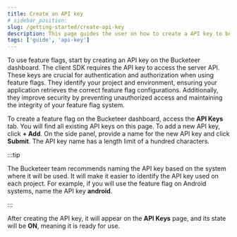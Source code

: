 ```yaml
---
title: Create an API key
# sidebar_position:
slug: /getting-started/create-api-key
description: This page guides the user on how to create a API key to be used with a feature flag.
tags: ['guide', 'api-key']
---
```



To use feature flags, start by creating an API key on the Bucketeer dashboard. The client SDK requires the API key to access the server API. These keys are crucial for authentication and authorization when using feature flags. They identify your project and environment, ensuring your application retrieves the correct feature flag configurations. Additionally, they improve security by preventing unauthorized access and maintaining the integrity of your feature flag system.

To create a feature flag on the Bucketeer dashboard, access the **API Keys** tab. You will find all existing API keys on this page. To add a new API key, click **+ Add**. On the side panel, provide a name for the new API key and click **Submit**. The API key name has a length limit of a hundred characters.

<CenteredImg
  imgURL="img/getting-started/quickstart/create-api-key.png"
  alt="Account dashboard tab"
  wSize="100%"
/>

:::tip

The Bucketeer team recommends naming the API key based on the system where it will be used. It will make it easier to identify the API key used on each project. For example, if you will use the feature flag on Android systems, name the API key **android**.

:::

After creating the API key, it will appear on the **API Keys** page, and its state will be **ON**, meaning it is ready for use.

